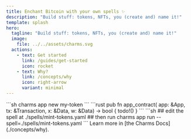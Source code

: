 ```yaml
---
title: Enchant Bitcoin with your own spells ✨
description: "Build stuff: tokens, NFTs, you (create and) name it!"
template: splash
hero:
  tagline: "Build stuff: tokens, NFTs, you (create and) name it!"
  image:
    file: ../../assets/charms.svg
  actions:
    - text: Get started
      link: /guides/get-started
      icon: rocket
    - text: Why?
      link: /concepts/why
      icon: right-arrow
      variant: minimal
---
```



<CardGrid>
	<Card title="Start a new project" icon="add-document">
		```sh
        charms app new my-token
        ```
	</Card>
	<Card title="Implement application logic" icon="pencil">
		```rust
        pub fn app_contract(
            app: &App,
            tx: &Transaction,
            x: &Data,
            w: &Data) -> bool
        {
            todo!()
        }
        ```
	</Card>
	<Card title="Test your spells" icon="laptop">
        ```sh
        ## edit the spell at ./spells/mint-tokens.yaml
        ## then run
        charms app run --spell=./spells/mint-tokens.yaml
        ```
	</Card>
	<Card title="Read the docs" icon="open-book">
		Learn more in [the Charms Docs](./concepts/why).
	</Card>
</CardGrid>
